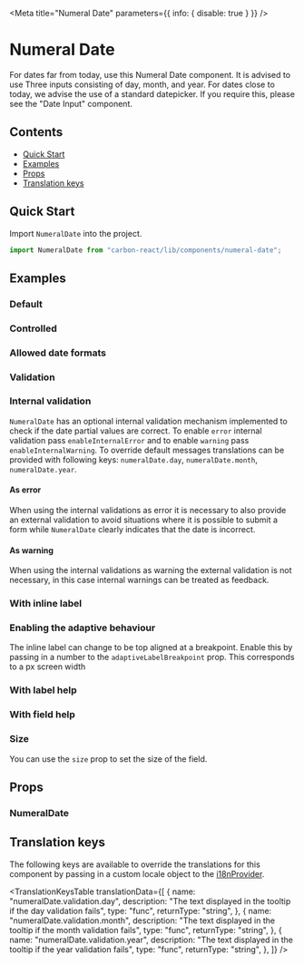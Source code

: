 

<Meta title="Numeral Date" parameters={{ info: { disable: true } }} />

# Numeral Date

For dates far from today, use this Numeral Date component. It is advised to use Three inputs consisting of day, month, and year.
For dates close to today, we advise the use of a standard datepicker. If you require this, please see the "Date Input" component.

## Contents

- [Quick Start](#quick-start)
- [Examples](#examples)
- [Props](#props)
- [Translation keys](#translation-keys)

## Quick Start

Import `NumeralDate` into the project.

```javascript
import NumeralDate from "carbon-react/lib/components/numeral-date";
```

## Examples

### Default

<Canvas>
  <Story name="default" story={stories.Default} />
</Canvas>

### Controlled

<Canvas>
  <Story name="controlled" story={stories.Controlled} />
</Canvas>

### Allowed date formats

<Canvas>
  <Story name="allowed date formats" story={stories.AllowedDateFormats} />
</Canvas>

### Validation

<Canvas>
  <Story name="validation" story={stories.Validation} />
</Canvas>

<Canvas>
  <Story name="new validation" story={stories.NewValidation} />
</Canvas>

### Internal validation

`NumeralDate` has an optional internal validation mechanism implemented to check if the date partial values are correct.
To enable `error` internal validation pass `enableInternalError` and to enable `warning` pass `enableInternalWarning`.
To override default messages translations can be provided with following keys: `numeralDate.day`, `numeralDate.month`, `numeralDate.year`.

#### As error

When using the internal validations as error it is necessary to also provide an external validation to avoid situations where it is possible to submit a form while `NumeralDate` clearly indicates that the date is incorrect.

<Canvas>
  <Story name="internal validation - error" story={stories.InternalValidationError} />
</Canvas>

#### As warning

When using the internal validations as warning the external validation is not necessary, in this case internal warnings can be treated as feedback.

<Canvas>
  <Story name="internal validation - warning" story={stories.InternalValidationWarning} />
</Canvas>

### With inline label

<Canvas>
  <Story name="inline label" story={stories.InlineLabel} />
</Canvas>

### Enabling the adaptive behaviour

The inline label can change to be top aligned at a breakpoint. Enable this by passing in a number to the `adaptiveLabelBreakpoint` prop. This corresponds to a px screen width

<Canvas>
  <Story name="enabling adaptive behaviour" story={stories.EnablingAdaptiveBehaviour} />
</Canvas>

### With label help

<Canvas>
  <Story name="with label help" story={stories.WithLabelHelp} />
</Canvas>

### With field help

<Canvas>
  <Story name="with field help" story={stories.WithFieldHelp} />
</Canvas>

### Size

You can use the `size` prop to set the size of the field.

<Canvas>
  <Story name="size" story={stories.Size} />
</Canvas>

## Props

### NumeralDate

<StyledSystemProps of={NumeralDate} noHeader margin />

## Translation keys

The following keys are available to override the translations for this component by passing in a custom locale object to the
[i18nProvider](https://carbon.sage.com/?path=/story/documentation-i18n--page).

<TranslationKeysTable
  translationData={[
    {
      name: "numeralDate.validation.day",
      description:
        "The text displayed in the tooltip if the day validation fails",
      type: "func",
      returnType: "string",
    },
    {
      name: "numeralDate.validation.month",
      description:
        "The text displayed in the tooltip if the month validation fails",
      type: "func",
      returnType: "string",
    },
    {
      name: "numeralDate.validation.year",
      description:
        "The text displayed in the tooltip if the year validation fails",
      type: "func",
      returnType: "string",
    },
  ]}
/>
